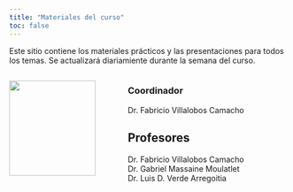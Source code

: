 ```yaml
---
title: "Materiales del curso"
toc: false
---
```


Este sitio contiene los materiales prácticos y las presentaciones para todos los temas. Se actualizará diariamiente durante la semana del curso.


::: columns
::: {.column width="40%"}
![](presentaciones/imgs/herramientas2023.jpg){width="90%"}
:::

::: {.column width="60%"}
### Coordinador

Dr. Fabricio Villalobos Camacho

## Profesores

Dr. Fabricio Villalobos Camacho  
Dr. Gabriel Massaine Moulatlet  
Dr. Luis D. Verde Arregoitia

:::
:::

